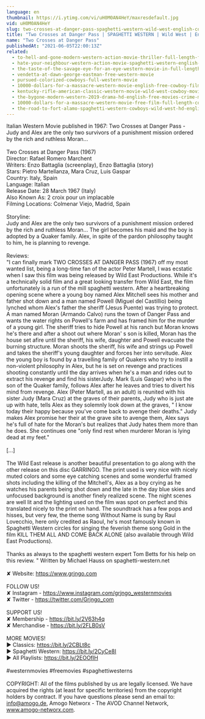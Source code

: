 ```yaml
---
language: en
thumbnail: https://i.ytimg.com/vi/uH0M0AN4HeY/maxresdefault.jpg
vid: uH0M0AN4HeY
slug: two-crosses-at-danger-pass-spaghetti-western-wild-west-english-cowboys-full-length
title: "Two Crosses at Danger Pass | SPAGHETTI WESTERN | Wild West | English | Cowboys | Full Length"
name: "Two Crosses at Danger Pass"
publishedAt: "2021-06-05T22:00:13Z"
related:
  - to-hell-and-gone-modern-western-action-movie-thriller-full-length-feature-film-hd
  - hate-your-neighbour-western-action-movie-spaghetti-western-english-cowboy-film
  - the-taste-of-the-savage-eye-for-an-eye-western-movie-in-full-length-english-free-feature-film
  - vendetta-at-dawn-george-eastman-free-western-movie
  - pursued-colorized-cowboys-full-western-movie
  - 10000-dollars-for-a-massacre-western-movie-english-free-cowboy-film
  - kentucky-rifle-american-classic-western-movie-wild-west-cowboy-movies-full-length-english
  - the-bygone-modern-western-2019-drama-hd-english-free-movies-crime-mystery
  - 10000-dollars-for-a-massacre-western-movie-free-film-full-length-cowboy-films-english
  - the-road-to-fort-alamo-spaghetti-western-cowboys-wild-west-hd-english
---
```


Italian Western Movie published in 1967: Two Crosses at Danger Pass - Judy and Alex are the only two survivors of a punishment mission ordered by the rich and ruthless Moran... <br />
<br />
Two Crosses at Danger Pass (1967)<br />
Director: Rafael Romero Marchent<br />
Writers: Enzo Battaglia (screenplay), Enzo Battaglia (story) <br />
Stars: Pietro Martellanza, Mara Cruz, Luis Gaspar <br />
Country: Italy, Spain<br />
Language: Italian<br />
Release Date: 28 March 1967 (Italy) <br />
Also Known As: 2 croix pour un implacable <br />
Filming Locations: Colmenar Viejo, Madrid, Spain <br />
<br />
Storyline:<br />
Judy and Alex are the only two survivors of a punishment mission ordered by the rich and ruthless Moran... The girl becomes his maid and the boy is adopted by a Quaker family. Alex, in spite of the pardon philosophy taught to him, he is planning to revenge.<br />
<br />
Reviews:<br />
"I can finally mark TWO CROSSES AT DANGER PASS (1967) off my most wanted list, being a long-time fan of the actor Peter Martell, I was ecstatic when I saw this film was being released by Wild East Productions. While it's a technically solid film and a great looking transfer from Wild East, the film unfortunately is a run of the mill spaghetti western. After a heartbreaking opening scene where a young boy named Alex Mitchell sees his mother and father shot down and a man named Powell (Miguel del Castillio) being lynched whom Alex's father the sheriff (Jesus Puente) was trying to protect. A man named Moran (Armando Calvo) runs the town of Danger Pass and wants the water rights on Powell's farm and has framed him for the murder of a young girl. The sheriff tries to hide Powell at his ranch but Moran knows he's there and after a shoot out where Moran' s son is killed, Moran has the house set afire until the sheriff, his wife, daughter and Powell evacuate the burning structure. Moran shoots the sheriff, his wife and strings up Powell and takes the sheriff's young daughter and forces her into servitude. Alex the young boy is found by a travelling family of Quakers who try to instill a non-violent philosophy in Alex, but he is set on revenge and practices shooting constantly until the day arrives when he's a man and rides out to extract his revenge and find his sisterJudy. Mark (Luis Gaspar) who is the son of the Quaker family, follows Alex after he leaves and tries to divert his mind from revenge. Alex (Peter Martell, as an adult) is reunited with his sister Judy (Mara Cruz) at the graves of their parents, Judy who is just ate up with hate, tells Alex as they solemnly look down at the graves, " I know today their happy because you've come back to avenge their deaths." Judy makes Alex promise her their at the grave site to avenge them, Alex says he's full of hate for the Moran's but realizes that Judy hates them more than he does. She continues one "only find rest when murderer Moran is lying dead at my feet."<br />
<br />
[...]<br />
<br />
The Wild East release is another beautiful presentation to go along with the other release on this disc GARRINGO. The print used is very nice with nicely muted colors and some eye catching scenes and some wonderful framed shots including the killing of the Mitchell's, Alex as a boy crying as he watches his parents being shot down and the late in the day blue skies and unfocused background is another finely realized scene. The night scenes are well lit and the lighting used on the film was spot on perfect and this translated nicely to the print on hand. The soundtrack has a few pops and hisses, but very few, the theme song Without Name is sung by Raul Lovecchio, here only credited as Raoul, he's most famously known in Spaghetti Western circles for singing the feverish theme song Gold in the film KILL THEM ALL AND COME BACK ALONE (also available through Wild East Productions).<br />
<br />
Thanks as always to the spaghetti western expert Tom Betts for his help on this review. " Written by Michael Hauss on spaghetti-western.net<br />
<br />
✘ Website: https://www.grjngo.com<br />
<br />
FOLLOW US!<br />
✘ Instagram - https://www.instagram.com/grjngo_westernmovies<br />
✘ Twitter - https://twitter.com/Grjngo_com<br />
<br />
SUPPORT US!<br />
✘ Membership - https://bit.ly/2V63h4q<br />
✘ Merchandise - https://bit.ly/2FLB0sV<br />
<br />
MORE MOVIES! <br />
► Classics: https://bit.ly/2CBLt8c <br />
► Spaghetti Western: https://bit.ly/2CyCe8I <br />
► All Playlists: https://bit.ly/2EOOfIH <br />
<br />
#westernmovies #freemovies #spaghettiwesterns<br />
<br />
COPYRIGHT: All of the films published by us are legally licensed. We have acquired the rights (at least for specific territories) from the copyright holders by contract. If you have questions please send an email to: info@amogo.de, Amogo Networx - The AVOD Channel Network, www.amogo-networx.com.